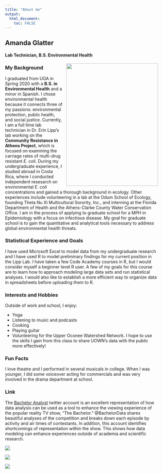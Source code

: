 ---
title: "About me"
output: 
  html_document:
    toc: FALSE
---


## Amanda Glatter
#### Lab Technician, B.S. Environmental Health
<img src="hairsquares.jpg"
style="float:right;padding-left:10px;"
width=302.4
height=403.2>

### My Background
I graduated from UGA in Spring 2020 with a **B.S. in Environmental Health** and a minor in Spanish. I chose environmental health because it connects three of my passions: environmental protection, public health, and social justice. Currently, I am a full time lab technician in Dr. Erin Lipp's lab working on the **Community Resistance in Athens Project**, which is focused on examining the carriage rates of multi-drug resistant _E. coli_. During my undergraduate experience, I studied abroad in Costa Rica, where I conducted independent resesarch on environmental _E. coli_ concentrations and gained a thorough background in ecology. Other experiences include volunteering in a lab at the Odum School of Ecology, founding Theta Nu Xi Multicultural Sorority, Inc., and interning at the Florida Department of Health and the Athens-Clarke County Water Conservation Office. I am in the process of applying to graduate school for a MPH in Epidemiology with a focus on infectious disease. My goal for graduate school is to gain the quantitative and analytical tools necessary to address global environmental health threats.

### Statistical Experience and Goals
I have used Microsoft Excel to model data from my undergraduate research and I have used R to model preliminary findings for my current position in the Lipp Lab. I have taken a few Code Academy courses in R, but I would consider myself a beginner level R user. A few of my goals for this course are to learn how to approach modeling large data sets and run statistical analyses. I would also like to establish a more efficient way to organize data in spreadsheets before uploading them to R.

### Interests and Hobbies
Outside of work and school, I enjoy:

* Yoga
* Listening to music and podcasts
* Cooking
* Playing guitar
* Volunteering for the Upper Oconee Watershed Network. I hope to use the skills I gain from this class to share UOWN's data with the public more effectively!

### Fun Facts
I love theatre and I performed in several musicals in  college. When I was younger, I did some voiceover acting for commercials and was very involved in the drama department at school.

### Link
The [Bachelor Analyst](https://twitter.com/bachelordata) twitter account  is an excellent representation of how data analysis can be used as a tool to enhance the viewing experience of the popular reality TV show, "The Bachelor." @BachelorData shares beautiful analyses of the competition and breaks down each episode by activity and air times of contestants. In addition, this account  identifies shortcomings of representation within the show. This  shows how data modeling can enhance experiences outside of academia and scientific research. 


<img src="dress.jpg">

<img src="screentime.jpg">

<img src="race.jpg">
